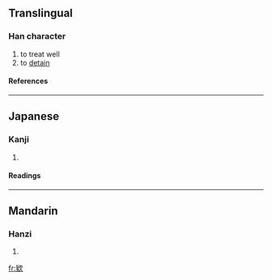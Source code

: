 ==Translingual==
===Han character===
{{Han char|rn=76|rad=欠|as=07|sn=11|four=|canj=心大弓人 (PKNO)}}
# to treat well
# to [[detain]]
====References====
{{Han ref|kx=0568.020|dkj=16085|dj=0956.150|hdz=32140.090|uh=6B35|ud=27445}}

----
==Japanese==
===Kanji===
{{ja-kanji|grade=|rs=欠07}}
# {{defn|Japanese}} 
====Readings====
{{ja-readings|on=[[かん]] (kan)|kun=}}

----
==Mandarin==
===Hanzi===
{{cmn-hanzi|pin=[[kuǎn]] ([[kuan3]])|wg=k'uan<sup>3</sup>}}
# {{defn|Mandarin}}

[[fr:欵]]